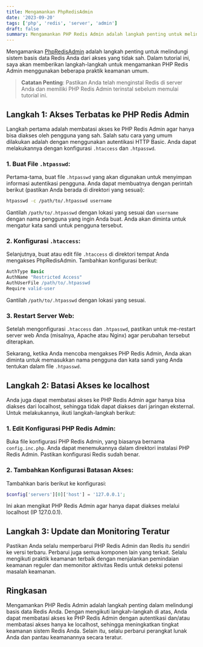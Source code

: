 ```yaml
---
title: Mengamankan PhpRedisAdmin
date: '2023-09-20'
tags: ['php', 'redis', 'server', 'admin']
draft: false
summary: Mengamankan PHP Redis Admin adalah langkah penting untuk melindungi sistem basis data Redis Anda dari akses yang tidak sah.
---
```


Mengamankan [PhpRedisAdmin](https://github.com/erikdubbelboer/phpRedisAdmin) adalah langkah penting untuk melindungi sistem basis data Redis Anda dari akses yang tidak sah.
Dalam tutorial ini, saya akan memberikan langkah-langkah untuk mengamankan PHP Redis Admin menggunakan beberapa praktik keamanan umum.

> **Catatan Penting**:
> Pastikan Anda telah menginstal Redis di server Anda dan memiliki PHP Redis Admin terinstal sebelum memulai tutorial ini.

## Langkah 1: Akses Terbatas ke PHP Redis Admin

Langkah pertama adalah membatasi akses ke PHP Redis Admin agar hanya bisa diakses oleh pengguna yang sah.
Salah satu cara yang umum dilakukan adalah dengan menggunakan autentikasi HTTP Basic.
Anda dapat melakukannya dengan konfigurasi `.htaccess` dan `.htpasswd`.

### 1. Buat File `.htpasswd`:

Pertama-tama, buat file `.htpasswd` yang akan digunakan untuk menyimpan informasi autentikasi pengguna.
Anda dapat membuatnya dengan perintah berikut (pastikan Anda berada di direktori yang sesuai):

```bash
htpasswd -c /path/to/.htpasswd username
```

Gantilah `/path/to/.htpasswd` dengan lokasi yang sesuai dan `username` dengan nama pengguna yang ingin Anda buat.
Anda akan diminta untuk mengatur kata sandi untuk pengguna tersebut.

### 2. Konfigurasi `.htaccess`:

Selanjutnya, buat atau edit file `.htaccess` di direktori tempat Anda mengakses PhpRedisAdmin.
Tambahkan konfigurasi berikut:

```apache
AuthType Basic
AuthName "Restricted Access"
AuthUserFile /path/to/.htpasswd
Require valid-user
```

Gantilah `/path/to/.htpasswd` dengan lokasi yang sesuai.

### 3. Restart Server Web:

Setelah mengonfigurasi `.htaccess` dan `.htpasswd`,
pastikan untuk me-restart server web Anda (misalnya, Apache atau Nginx) agar perubahan tersebut diterapkan.

Sekarang, ketika Anda mencoba mengakses PHP Redis Admin,
Anda akan diminta untuk memasukkan nama pengguna dan kata sandi yang Anda tentukan dalam file `.htpasswd`.

## Langkah 2: Batasi Akses ke localhost

Anda juga dapat membatasi akses ke PHP Redis Admin agar hanya bisa diakses dari localhost,
sehingga tidak dapat diakses dari jaringan eksternal. Untuk melakukannya, ikuti langkah-langkah berikut:

### 1. Edit Konfigurasi PHP Redis Admin:

Buka file konfigurasi PHP Redis Admin, yang biasanya bernama `config.inc.php`.
Anda dapat menemukannya dalam direktori instalasi PHP Redis Admin. Pastikan konfigurasi Redis sudah benar.

### 2. Tambahkan Konfigurasi Batasan Akses:

Tambahkan baris berikut ke konfigurasi:

```php
$config['servers'][0]['host'] = '127.0.0.1';
```

Ini akan mengikat PHP Redis Admin agar hanya dapat diakses melalui localhost (IP 127.0.0.1).

## Langkah 3: Update dan Monitoring Teratur

Pastikan Anda selalu memperbarui PHP Redis Admin dan Redis itu sendiri ke versi terbaru.
Perbarui juga semua komponen lain yang terkait. Selalu mengikuti praktik keamanan terbaik dengan menjalankan
pemindaian keamanan reguler dan memonitor aktivitas Redis untuk deteksi potensi masalah keamanan.

## Ringkasan

Mengamankan PHP Redis Admin adalah langkah penting dalam melindungi basis data Redis Anda.
Dengan mengikuti langkah-langkah di atas, Anda dapat membatasi akses ke PHP Redis Admin
dengan autentikasi dan/atau membatasi akses hanya ke localhost,
sehingga meningkatkan tingkat keamanan sistem Redis Anda. Selain itu,
selalu perbarui perangkat lunak Anda dan pantau keamanannya secara teratur.
